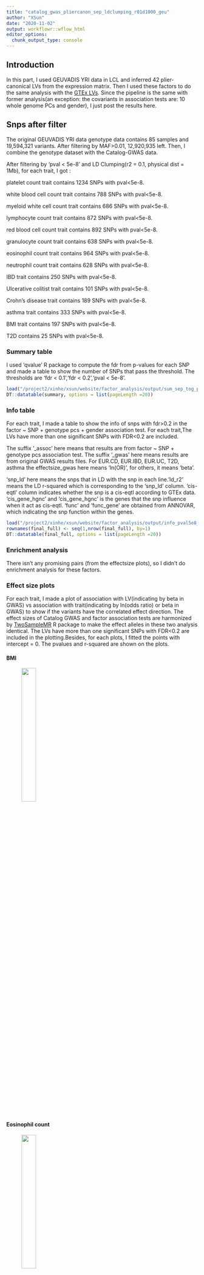 ```yaml
---
title: "catalog_gwas_pliercanon_sep_ldclumping_r01d1000_geu"
author: "XSun"
date: "2020-11-02"
output: workflowr::wflow_html
editor_options:
  chunk_output_type: console
---
```


## Introduction

In this part, I used GEUVADIS YRI data in LCL and inferred 42 plier-canonical LVs from the expression matrix. Then I used these factors to do the same analysis with the [GTEx LVs](https://xsun1229.github.io/factor_analysis/catalog_gwas_pliercanon_sep_ldclumping_r01d1000.html). Since the pipeline is the same with former analysis(an exception: the covariants in association tests are: 10 whole genome PCs and gender), I just post the results here. 

## Snps after filter

The original GEUVADIS YRI data genotype data contains 85 samples and 19,594,321 variants. After filtering by MAF>0.01, 12,920,935 left. Then, I combine the genotype dataset with the Catalog-GWAS data.

After filtering by 'pval < 5e-8' and LD Clumping(r2 = 0.1, physical dist = 1Mb), for each trait, I got :

platelet count trait contains 1234 SNPs with pval<5e-8. 

white blood cell count trait contains 788 SNPs with pval<5e-8. 

myeloid white cell count trait contains 686 SNPs with pval<5e-8. 

lymphocyte count trait contains 872 SNPs with pval<5e-8. 

red blood cell count trait contains 892 SNPs with pval<5e-8. 

granulocyte count trait contains 638 SNPs with pval<5e-8. 

eosinophil count trait contains 964 SNPs with pval<5e-8. 

neutrophil count trait contains 628 SNPs with pval<5e-8. 

IBD trait contains 250 SNPs with pval<5e-8. 

Ulcerative colitist trait contains 101 SNPs with pval<5e-8. 

Crohn's disease trait contains 189 SNPs with pval<5e-8. 

asthma trait contains 333 SNPs with pval<5e-8. 

BMI trait contains 197 SNPs with pval<5e-8. 

T2D contains 25 SNPs with pval<5e-8. 


### Summary table

I used 'qvalue' R package to compute the fdr from p-values for each SNP and made a table to show the number of SNPs that pass the threshold. The thresholds are 'fdr < 0.1','fdr < 0.2','pval < 5e-8'.

```r
load("/project2/xinhe/xsun/website/factor_analysis/output/sum_sep_tog_pval_pliercanon_wgpc_ldcl_d1k_geu.rdata")
DT::datatable(summary, options = list(pageLength =20))
```



### Info table

For each trait, I made a table to show the info of snps with fdr>0.2 in the factor ~ SNP + genotype pcs + gender association test. For each trait,The LVs have more than one significant SNPs with FDR<0.2 are included. 

The suffix '_assoc' here means that results are from factor ~ SNP + genotype pcs association test. The suffix '_gwas' here means results are from original GWAS results files. For EUR.CD, EUR.IBD, EUR.UC, T2D, asthma the effectsize_gwas here means 'ln(OR)', for others, it means 'beta'. 

'snp_ld' here means the snps that in LD with the snp in each line.'ld_r2' means the LD r-squared which is corresponding to the 'snp_ld' column. 'cis-eqtl' column indicates whether the snp is a cis-eqtl according to GTEx data. 'cis_gene_hgnc' and 'cis_gene_hgnc' is the genes that the snp influence when it act as cis-eqtl. 'func' and 'func_gene' are obtained from ANNOVAR, which indicating the snp function within the genes.

```r
load("/project2/xinhe/xsun/website/factor_analysis/output/info_pval5e8_pliercanon_ld_d1k_geu.rdata")
rownames(final_full) <- seq(1,nrow(final_full), by=1)
DT::datatable(final_full, options = list(pageLength =20))
```




### Enrichment analysis 

There isn't any promising pairs (from the effectsize plots), so I didn't do enrichment analysis for these factors. 



### Effect size plots

For each trait, I made a plot of association with LV(indicating by beta in GWAS) vs association with trait(indicating by ln(odds ratio) or beta in GWAS) to show if the variants have the correlated effect direction. The effect sizes of Catalog GWAS and factor association tests are harmonized by [TwoSampleMR](https://mrcieu.github.io/TwoSampleMR/articles/introduction.html) R package to make the effect alleles in these two analysis identical. The LVs have more than one significant SNPs with FDR<0.2 are included in the plotting.Besides, for each plots, I fitted the points with intercept = 0. The pvalues and r-squared are shown on the plots.

#### BMI 

<figure class="half">
    <img src="https://github.com/xsun1229/factor_analysis/raw/master/output/effectsize_lv6_bmi_pval5e8_pliercanon_d1k_geu.jpeg" width="30%">
</figure>

#### Eosinophil count 

<figure class="half">
    <img src="https://github.com/xsun1229/factor_analysis/raw/master/output/effectsize_lv28_eo_pval5e8_pliercanon_pliercanon_d1k_geu.jpeg" width="30%">
</figure>


#### plt

<figure class="half">
    <img src="https://github.com/xsun1229/factor_analysis/raw/master/output/effectsize_lv12_plt_pval5e8_pliercanon_d1k_geu.jpeg" width="30%">
    <img src="https://github.com/xsun1229/factor_analysis/raw/master/output/effectsize_lv5_plt_pval5e8_pliercanon_d1k_geu.jpeg" width="30%">
    <img src="https://github.com/xsun1229/factor_analysis/raw/master/output/effectsize_lv8_plt_pval5e8_pliercanon_d1k_geu.jpeg" width="30%">
    <img src="https://github.com/xsun1229/factor_analysis/raw/master/output/effectsize_lv11_plt_pval5e8_pliercanon_d1k_geu.jpeg" width="30%">
    <img src="https://github.com/xsun1229/factor_analysis/raw/master/output/effectsize_lv24_plt_pval5e8_pliercanon_d1k_geu.jpeg" width="30%">
</figure>


#### red blood cell count

<figure class="half">
    <img src="https://github.com/xsun1229/factor_analysis/raw/master/output/effectsize_lv24_rbc_pval5e8_pliercanon_d1k_geu.jpeg" width="30%">
    <img src="https://github.com/xsun1229/factor_analysis/raw/master/output/effectsize_lv5_rbc_pval5e8_pliercanon_d1k_geu.jpeg" width="30%">
    <img src="https://github.com/xsun1229/factor_analysis/raw/master/output/effectsize_lv10_rbc_pval5e8_pliercanon_d1k_geu.jpeg" width="30%">
</figure>


#### asthma

<figure class="half">
    <img src="https://github.com/xsun1229/factor_analysis/raw/master/output/effectsize_lv24_ukb.allasthma_pval5e8_pliercanon_d1k_geu.jpeg" width="30%">
    <img src="https://github.com/xsun1229/factor_analysis/raw/master/output/effectsize_lv5_ukb.allasthma_pval5e8_pliercanon_d1k_geu.jpeg" width="30%">
    <img src="https://github.com/xsun1229/factor_analysis/raw/master/output/effectsize_lv10_ukb.allasthma_pval5e8_pliercanon_d1k_geu.jpeg" width="30%">
</figure>